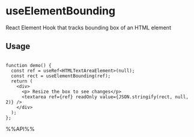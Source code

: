 # useElementBounding

React Element Hook that tracks bounding box of an HTML element


## Usage

```tsx live

function demo() {
  const ref = useRef<HTMLTextAreaElement>(null);
  const rect = useElementBounding(ref);
  return (
    <div>
      <p> Resize the box to see changes</p>
      <textarea ref={ref} readOnly value={JSON.stringify(rect, null, 2)} />
    </div>
  );
};

```

%%API%%